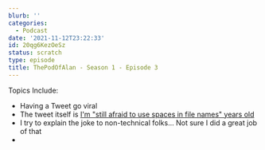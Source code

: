 ```yaml
---
blurb: ''
categories:
  - Podcast
date: '2021-11-12T23:22:33'
id: 20qg6KezOeSz
status: scratch
type: episode
title: ThePodOfAlan - Season 1 - Episode 3
---
```


Topics Include:

- Having a Tweet go viral
- The tweet itself is [I'm "still afraid to use spaces in file names" years old](https://twitter.com/TheIdOfAlan/status/1458117496087748618)
- I try to explain the joke to non-technical folks... Not sure I did a great job of that
- 
